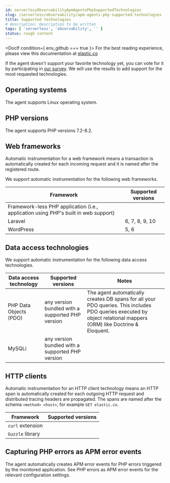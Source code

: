 ```yaml
---
id: serverlessObservabilityApmAgentsPhpSupportedTechnologies
slug: /serverless/observability/apm-agents-php-supported-technologies
title: Supported technologies
# description: Description to be written
tags: [ 'serverless', 'observability', '' ]
status: rough content
---
```



<RoughContent />



<DocIf condition={ env_github === true }>
<DocCallOut title="Note">
For the best reading experience,
please view this documentation at [elastic.co](https://www.elastic.co/guide/en/apm/agent/php)
</DocCallOut>
</DocIf>

<div id="supported-technologies"></div>

If the agent doesn't support your favorite technology yet,
you can vote for it by participating in [our survey](https://docs.google.com/forms/d/e/1FAIpQLSf8c3BJVMqaeuqpq-t3_Q4NilNcdsrzK1qJ4Qo9JpJslrmYzA/viewform).
We will use the results to add support for the most requested technologies.

<div id="supported-os"></div>

## Operating systems

The agent supports Linux operating system.

<div id="supported-php-versions"></div>

## PHP versions

The agent supports PHP versions 7.2-8.2.

<div id="supported-web-frameworks"></div>

## Web frameworks

Automatic instrumentation for a web framework means
a transaction is automatically created for each incoming request and it is named after the registered route.

We support automatic instrumentation for the following web frameworks.

| Framework | Supported versions |
|---|---|
| Framework-less PHP application (i.e., application using PHP's built in web support) |  |
| Laravel | 6, 7, 8, 9, 10 |
| WordPress | 5, 6 |

<div id="supported-data-access-technologies"></div>

## Data access technologies

We support automatic instrumentation for the following data access technologies.

| Data access technology | Supported versions | Notes |
|---|---|---|
| PHP Data Objects (PDO) | any version bundled with a supported PHP version | The agent automatically creates DB spans for all your PDO queries. This includes PDO queries executed by object relational mappers (ORM) like Doctrine & Eloquent. |
| MySQLi | any version bundled with a supported PHP version |  |

<div id="supported-http-clients"></div>

## HTTP clients

Automatic instrumentation for an HTTP client technology means
an HTTP span is automatically created for each outgoing HTTP request
and distributed tracing headers are propagated.
The spans are named after the schema `<method> <host>`, for example `GET elastic.co`.

| Framework | Supported versions |
|---|---|
| `curl` extension |  |
| `Guzzle` library |  |

<div id="supported-php-errors"></div>

## Capturing PHP errors as APM error events

The agent automatically creates APM error events for PHP errors triggered by the monitored application.
See <DocLink id="serverlessObservabilityApmAgentsPhpConfigure" section="php-errors-as-apm-error-events">PHP errors as APM error events</DocLink> for the relevant configuration settings.
